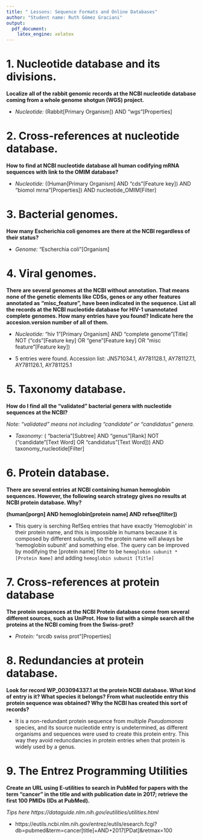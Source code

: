 ```yaml
---
title: " Lessons: Sequence Formats and Online Databases"
author: "Student name: Ruth Gómez Graciani"
output: 
  pdf_document: 
    latex_engine: xelatex
---
```


# 1. Nucleotide database and its divisions.

**Localize all of the rabbit genomic records at the NCBI nucleotide database coming from a whole genome shotgun (WGS) project. **

- _Nucleotide:_ (Rabbit[Primary Organism]) AND "wgs"[Properties]

# 2. Cross-references at nucleotide database.

**How to find at NCBI nucleotide database all human codifying mRNA sequences with link to the OMIM database?**

- _Nucleotide:_ ((Human[Primary Organism] AND "cds"[Feature key]) AND "biomol mrna"[Properties]) AND nucleotide_OMIM[Filter]

# 3. Bacterial genomes.

**How many Escherichia coli genomes are there at the NCBI regardless of their status?  **

- _Genome:_ "Escherchia coli"[Organism]


# 4. Viral genomes.

**There are several genomes at the NCBI without annotation. That means none of the genetic elements like CDSs, genes or any other features annotated as “misc_feature”, have been indicated in the sequence. List all the records at the NCBI nucleotide database for HIV-1 unannotated complete genomes. How many entries have you found? Indicate here the accesion.version number of all of them. **

- _Nucleotide:_ "hiv 1"[Primary Organism] AND "complete genome"[Title] NOT ("cds"[Feature key] OR "gene"[Feature key] OR "misc feature"[Feature key])

- 5 entries were found. Accession list: JN571034.1, AY781128.1, AY781127.1, AY781126.1, AY781125.1

# 5. Taxonomy database. 

**How do I find all the “validated” bacterial genera with nucleotide sequences at the NCBI?**

_Note: “validated” means not including “candidate” or “candidatus” genera._

- _Taxonomy:_  ( "bacteria"[Subtree] AND "genus"[Rank]  NOT ("candidate"[Text Word] OR "candidatus"[Text Word])) AND taxonomy_nucleotide[Filter]


# 6. Protein database.

**There are several entries at NCBI containing human hemoglobin sequences. However, the following search strategy gives no results at NCBI protein database. Why?**

**(human[porgn] AND hemoglobin[protein name] AND refseq[filter]) **

- This query is serching RefSeq entries that have exactly 'Hemoglobin'  in their protein name, and this is impossible in humans because it is composed by different subunits, so the protein name will always be 'hemoglobin subunit' and something else. The query can be improved by modifying the [protein name] filter to be  `hemoglobin subunit *[Protein Name]`  and adding `hemoglobin subunit [Title]`

# 7. Cross-references at protein database

**The protein sequences at the NCBI Protein database come from several different sources, such as UniProt. How to list with a simple search all the proteins at the NCBI coming from the Swiss-prot?** 

- _Protein:_ "srcdb swiss prot"[Properties]

# 8. Redundancies at protein database.

**Look for record WP_003094337.1 at the protein NCBI database. What kind of entry is it? What species it belongs? From what nucleotide entry this protein sequence was obtained? Why the NCBI has created this sort of records?**

- It is a non-redundant protein sequence from multiple _Pseudomonas_ species, and its source nucleotide entry is undetermined, as different organisms and sequences were used to create this protein entry. This way they avoid reduncdancies in protein entries when that protein is widely used by a genus. 

# 9. The Entrez Programming Utilities

**Create an URL using E-utilities to search in PubMed for papers with the term “cancer” in the title and with publication date in 2017; retrieve the first 100 PMIDs (IDs at PubMed).**

_Tips here https://dataguide.nlm.nih.gov/eutilities/utilities.html _

- https://eutils.ncbi.nlm.nih.gov/entrez/eutils/esearch.fcgi?db=pubmed&term=cancer[title]+AND+2017[PDat]&retmax=100
